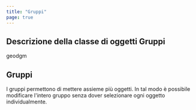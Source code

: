 ```yaml
---
title: "Gruppi"
page: true
---
```

## Descrizione della classe di oggetti  <Bold> Gruppi </Bold> 
<GeoDesigner>
 <Placeholder>geodgm</Placeholder> </GeoDesigner>

## Gruppi
I gruppi permettono di mettere assieme pi&#249; oggetti. In tal modo &#232; possibile modificare l&#39;intero gruppo senza dover selezionare ogni oggetto individualmente.